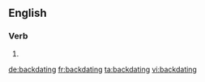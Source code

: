 ==English==

===Verb===
{{head|en|present participle}}

# {{present participle of|backdate|lang=en}}

[[de:backdating]]
[[fr:backdating]]
[[ta:backdating]]
[[vi:backdating]]